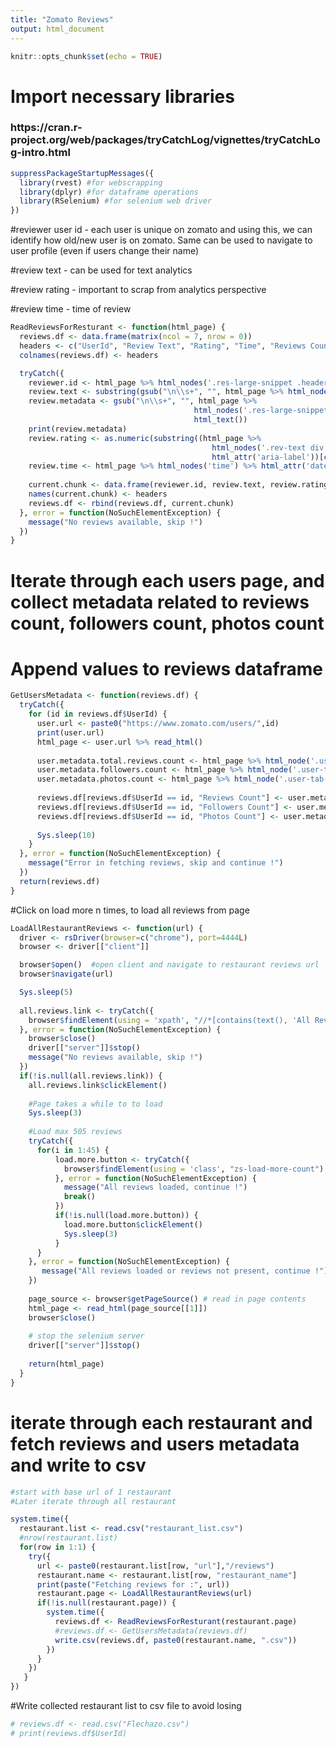 ```yaml
---
title: "Zomato Reviews"
output: html_document
---
```


```r
knitr::opts_chunk$set(echo = TRUE)
```

# Import necessary libraries

### https://cran.r-project.org/web/packages/tryCatchLog/vignettes/tryCatchLog-intro.html

```r
suppressPackageStartupMessages({
  library(rvest) #for webscrapping
  library(dplyr) #for dataframe operations
  library(RSelenium) #for selenium web driver
})
```

#reviewer user id - each user is unique on zomato and using this, we can identify how old/new user is on zomato. Same can be used to navigate to user profile (even if users change their name)

#review text - can be used for text analytics

#review rating - important to scrap from analytics perspective

#review time - time of review

```r
ReadReviewsForResturant <- function(html_page) {
  reviews.df <- data.frame(matrix(ncol = 7, nrow = 0))
  headers <- c("UserId", "Review Text", "Rating", "Time", "Reviews Count", "Followers Count", "Photos Count")
  colnames(reviews.df) <- headers

  tryCatch({
    reviewer.id <- html_page %>% html_nodes('.res-large-snippet .header a') %>% html_attr('data-entity_id')
    review.text <- substring(gsub("\n\\s+", "", html_page %>% html_nodes('.rev-text') %>% html_text()), 7)
    review.metadata <- gsub("\n\\s+", "", html_page %>% 
                                         html_nodes('.res-large-snippet .grey-text') %>% 
                                         html_text())
    print(review.metadata)
    review.rating <- as.numeric(substring((html_page %>% 
                                             html_nodes('.rev-text div') %>% 
                                             html_attr('aria-label'))[c(TRUE, FALSE)], 7))
    review.time <- html_page %>% html_nodes('time') %>% html_attr('datetime')
    
    current.chunk <- data.frame(reviewer.id, review.text, review.rating, review.time, 0, 0, 0)
    names(current.chunk) <- headers
    reviews.df <- rbind(reviews.df, current.chunk)
  }, error = function(NoSuchElementException) {
    message("No reviews available, skip !")
  })
}

```

# Iterate through each users page, and collect metadata related to reviews count, followers count, photos count

# Append values to reviews dataframe

```r
GetUsersMetadata <- function(reviews.df) {
  tryCatch({
    for (id in reviews.df$UserId) {
      user.url <- paste0("https://www.zomato.com/users/",id)
      print(user.url)
      html_page <- user.url %>% read_html()
      
      user.metadata.total.reviews.count <- html_page %>% html_node('.user-tab-reviews .ui.label') %>% html_text()
      user.metadata.followers.count <- html_page %>% html_node('.user-tab-follows .ui.label') %>% html_text()
      user.metadata.photos.count <- html_page %>% html_node('.user-tab-photos .ui.label') %>% html_text()
    
      reviews.df[reviews.df$UserId == id, "Reviews Count"] <- user.metadata.total.reviews.count
      reviews.df[reviews.df$UserId == id, "Followers Count"] <- user.metadata.followers.count
      reviews.df[reviews.df$UserId == id, "Photos Count"] <- user.metadata.photos.count
      
      Sys.sleep(10)
    }
  }, error = function(NoSuchElementException) {
    message("Error in fetching reviews, skip and continue !")
  })
  return(reviews.df)
}
```

#Click on load more n times, to load all reviews from page

```r
LoadAllRestaurantReviews <- function(url) {
  driver <- rsDriver(browser=c("chrome"), port=4444L)
  browser <- driver[["client"]]

  browser$open()  #open client and navigate to restaurant reviews url
  browser$navigate(url)

  Sys.sleep(5)
  
  all.reviews.link <- tryCatch({
    browser$findElement(using = 'xpath', "//*[contains(text(), 'All Reviews')]")
  }, error = function(NoSuchElementException) {
    browser$close()
    driver[["server"]]$stop()
    message("No reviews available, skip !")
  })
  if(!is.null(all.reviews.link)) {
    all.reviews.link$clickElement()
    
    #Page takes a while to to load
    Sys.sleep(3)
  
    #Load max 505 reviews
    tryCatch({
      for(i in 1:45) {
          load.more.button <- tryCatch({
            browser$findElement(using = 'class', "zs-load-more-count")
          }, error = function(NoSuchElementException) {
            message("All reviews loaded, continue !")
            break()
          })
          if(!is.null(load.more.button)) {
            load.more.button$clickElement()
            Sys.sleep(3)
          }
      }
    }, error = function(NoSuchElementException) {
       message("All reviews loaded or reviews not present, continue !")
    }) 
    
    page_source <- browser$getPageSource() # read in page contents
    html_page <- read_html(page_source[[1]])
    browser$close()
    
    # stop the selenium server
    driver[["server"]]$stop()
    
    return(html_page)
  }
}
```

# iterate through each restaurant and fetch reviews and users metadata and write to csv 

```r
#start with base url of 1 restaurant
#Later iterate through all restaurant

system.time({
  restaurant.list <- read.csv("restaurant_list.csv")
  #nrow(restaurant.list)
  for(row in 1:1) {
    try({
      url <- paste0(restaurant.list[row, "url"],"/reviews")
      restaurant.name <- restaurant.list[row, "restaurant_name"]
      print(paste("Fetching reviews for :", url))
      restaurant.page <- LoadAllRestaurantReviews(url)
      if(!is.null(restaurant.page)) {
        system.time({
          reviews.df <- ReadReviewsForResturant(restaurant.page)
          #reviews.df <- GetUsersMetadata(reviews.df)
          write.csv(reviews.df, paste0(restaurant.name, ".csv"))
        })
      }
    })
   }
})
```

#Write collected restaurant list to csv file to avoid losing

```r
# reviews.df <- read.csv("Flechazo.csv")
# print(reviews.df$UserId)
```

